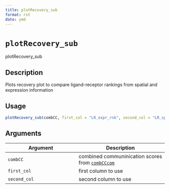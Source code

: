 ```yaml
--- 
title: plotRecovery_sub 
format: rst 
date: ymd 
--- 
```

# `plotRecovery_sub`

plotRecovery_sub


## Description

Plots recovery plot to compare ligand-receptor rankings from spatial and expression information


## Usage

```r
plotRecovery_sub(combCC, first_col = "LR_expr_rnk", second_col = "LR_spat_rnk")
```


## Arguments

Argument      |Description
------------- |----------------
`combCC`     |     combined communinication scores from [`combCCcom`](#combcccom)
`first_col`     |     first column to use
`second_col`     |     second column to use


